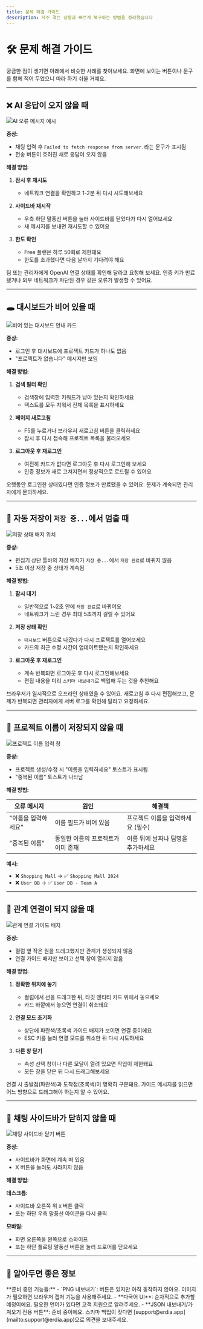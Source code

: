 ```yaml
---
title: 문제 해결 가이드
description: 자주 겪는 상황과 빠르게 복구하는 방법을 정리했습니다
---
```



# 🛠 문제 해결 가이드

궁금한 점이 생기면 아래에서 비슷한 사례를 찾아보세요. 화면에 보이는 버튼이나 문구를 함께 적어 두었으니 따라 하기 쉬울 거예요.

---

## ❌ AI 응답이 오지 않을 때

![AI 오류 메시지 예시](/images/example.png)

**증상:**
- 채팅 입력 후 `Failed to fetch response from server.`라는 문구가 표시됨
- 전송 버튼이 흐려진 채로 응답이 오지 않음

**해결 방법:**

1. **잠시 후 재시도**
   - 네트워크 연결을 확인하고 1-2분 뒤 다시 시도해보세요

2. **사이드바 재시작**
   - 우측 하단 말풍선 버튼을 눌러 사이드바를 닫았다가 다시 열어보세요
   - 새 메시지를 보내면 재시도할 수 있어요

3. **한도 확인**
   - Free 플랜은 하루 50회로 제한돼요
   - 한도를 초과했다면 다음 날까지 기다려야 해요

<Callout type="info">
팀 또는 관리자에게 OpenAI 연결 상태를 확인해 달라고 요청해 보세요. 인증 키가 만료됐거나 외부 네트워크가 차단된 경우 같은 오류가 발생할 수 있어요.
</Callout>

---

## 🕳️ 대시보드가 비어 있을 때

![비어 있는 대시보드 안내 카드](/images/example.png)

**증상:**
- 로그인 후 대시보드에 프로젝트 카드가 하나도 없음
- "프로젝트가 없습니다" 메시지만 보임

**해결 방법:**

1. **검색 필터 확인**
   - 검색창에 입력한 키워드가 남아 있는지 확인하세요
   - 텍스트를 모두 지워서 전체 목록을 표시하세요

2. **페이지 새로고침**
   - F5를 누르거나 브라우저 새로고침 버튼을 클릭하세요
   - 잠시 후 다시 접속해 프로젝트 목록을 불러오세요

3. **로그아웃 후 재로그인**
   - 여전히 카드가 없다면 로그아웃 후 다시 로그인해 보세요
   - 인증 정보가 새로 고쳐지면서 정상적으로 로드될 수 있어요

<Callout type="warn">
오랫동안 로그인한 상태였다면 인증 정보가 만료됐을 수 있어요. 문제가 계속되면 관리자에게 문의하세요.
</Callout>

---

## 🔁 자동 저장이 `저장 중...`에서 멈출 때

![저장 상태 배지 위치](/images/example.png)

**증상:**
- 편집기 상단 툴바의 저장 배지가 `저장 중...`에서 `저장 완료`로 바뀌지 않음
- 5초 이상 저장 중 상태가 계속됨

**해결 방법:**

1. **잠시 대기**
   - 일반적으로 1~2초 안에 `저장 완료`로 바뀌어요
   - 네트워크가 느린 경우 최대 5초까지 걸릴 수 있어요

2. **저장 상태 확인**
   - `대시보드` 버튼으로 나갔다가 다시 프로젝트를 열어보세요
   - 카드의 최근 수정 시간이 업데이트됐는지 확인하세요

3. **로그아웃 후 재로그인**
   - 계속 반복되면 로그아웃 후 다시 로그인해보세요
   - 편집 내용을 미리 `스키마 내보내기`로 백업해 두는 것을 추천해요

<Callout type="warn">
브라우저가 일시적으로 오프라인 상태였을 수 있어요. 새로고침 후 다시 편집해보고, 문제가 반복되면 관리자에게 서버 로그를 확인해 달라고 요청하세요.
</Callout>

---

## 🔐 프로젝트 이름이 저장되지 않을 때

![프로젝트 이름 입력 창](/images/example.png)

**증상:**
- 프로젝트 생성/수정 시 "이름을 입력하세요" 토스트가 표시됨
- "중복된 이름" 토스트가 나타남

**해결 방법:**

| 오류 메시지 | 원인 | 해결책 |
|----------|------|--------|
| "이름을 입력하세요" | 이름 필드가 비어 있음 | 프로젝트 이름을 입력하세요 (필수) |
| "중복된 이름" | 동일한 이름의 프로젝트가 이미 존재 | 이름 뒤에 날짜나 팀명을 추가하세요 |

**예시:**
- ❌ `Shopping Mall` → ✅ `Shopping Mall 2024`
- ❌ `User DB` → ✅ `User DB - Team A`

---

## 🔗 관계 연결이 되지 않을 때

![관계 연결 가이드 배지](/images/example.png)

**증상:**
- 컬럼 옆 작은 원을 드래그했지만 관계가 생성되지 않음
- 연결 가이드 배지만 보이고 선택 창이 열리지 않음

**해결 방법:**

1. **정확한 위치에 놓기**
   - 컬럼에서 선을 드래그한 뒤, 타깃 엔티티 카드 위에서 놓으세요
   - 카드 바깥에서 놓으면 연결이 취소돼요

2. **연결 모드 초기화**
   - 상단에 파란색/초록색 가이드 배지가 보이면 연결 중이에요
   - ESC 키를 눌러 연결 모드를 취소한 뒤 다시 시도하세요

3. **다른 창 닫기**
   - 속성 선택 창이나 다른 모달이 열려 있으면 작업이 제한돼요
   - 모든 창을 닫은 뒤 다시 드래그해보세요

<Callout type="info">
연결 시 출발점(파란색)과 도착점(초록색)이 명확히 구분돼요. 가이드 메시지를 읽으면 어느 방향으로 드래그해야 하는지 알 수 있어요.
</Callout>

---

## 💬 채팅 사이드바가 닫히지 않을 때

![채팅 사이드바 닫기 버튼](/images/example.png)

**증상:**
- 사이드바가 화면에 계속 떠 있음
- X 버튼을 눌러도 사라지지 않음

**해결 방법:**

**데스크톱:**
- 사이드바 오른쪽 위 `X` 버튼 클릭
- 또는 하단 우측 말풍선 아이콘을 다시 클릭

**모바일:**
- 화면 오른쪽을 왼쪽으로 스와이프
- 또는 하단 플로팅 말풍선 버튼을 눌러 드로어를 닫으세요

---

## 📝 알아두면 좋은 정보

<Callout type="warn">
**준비 중인 기능들:**
- `PNG 내보내기`: 버튼은 있지만 아직 동작하지 않아요. 이미지가 필요하면 브라우저 캡처 기능을 사용해주세요.
- **다국어 UI**: 순차적으로 추가할 예정이에요. 필요한 언어가 있다면 고객 지원으로 알려주세요.
- **JSON 내보내기/가져오기 전용 버튼**: 준비 중이에요. 스키마 백업이 잦다면 [support@erdia.app](mailto:support@erdia.app)으로 의견을 보내주세요.
</Callout>
